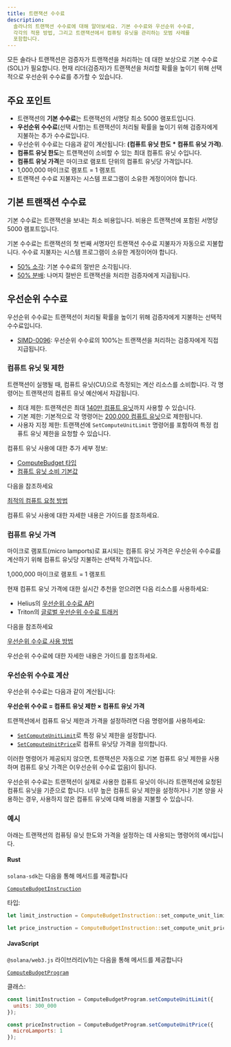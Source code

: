```yaml
---
title: 트랜잭션 수수료
description:
  솔라나의 트랜잭션 수수료에 대해 알아보세요. 기본 수수료와 우선순위 수수료,
  각각의 적용 방법, 그리고 트랜잭션에서 컴퓨팅 유닛을 관리하는 모범 사례를
  포함합니다.
---
```


모든 솔라나 트랜잭션은 검증자가 트랜잭션을 처리하는 데 대한 보상으로 기본
수수료(SOL)가 필요합니다. 현재 리더(검증자)가 트랜잭션을 처리할 확률을 높이기
위해 선택적으로 우선순위 수수료를 추가할 수 있습니다.

## 주요 포인트

- 트랜잭션의 **기본 수수료**는 트랜잭션의 서명당 최소 5000 램포트입니다.
- **우선순위 수수료**(선택 사항)는 트랜잭션이 처리될 확률을 높이기 위해
  검증자에게 지불하는 추가 수수료입니다.
- 우선순위 수수료는 다음과 같이 계산됩니다: **(컴퓨트 유닛 한도 \* 컴퓨트 유닛
  가격)**.
- **컴퓨트 유닛 한도**는 트랜잭션이 소비할 수 있는 최대 컴퓨트 유닛 수입니다.
- **컴퓨트 유닛 가격**은 마이크로 램포트 단위의 컴퓨트 유닛당 가격입니다.
- 1,000,000 마이크로 램포트 = 1 램포트
- 트랜잭션 수수료 지불자는 시스템 프로그램이 소유한 계정이어야 합니다.

## 기본 트랜잭션 수수료

기본 수수료는 트랜잭션을 보내는 최소 비용입니다. 비용은 트랜잭션에 포함된 서명당
5000 램포트입니다.

기본 수수료는 트랜잭션의 첫 번째 서명자인 트랜잭션 수수료 지불자가 자동으로
지불합니다. 수수료 지불자는 시스템 프로그램이 소유한 계정이어야 합니다.

- [50% 소각](https://github.com/anza-xyz/agave/blob/v2.1.13/sdk/fee-calculator/src/lib.rs#L70):
  기본 수수료의 절반은 소각됩니다.
- [50% 분배](https://github.com/anza-xyz/agave/blob/e621336acad4f5d6e5b860eaa1b074b01c99253c/runtime/src/bank/fee_distribution.rs#L58-L62):
  나머지 절반은 트랜잭션을 처리한 검증자에게 지급됩니다.

## 우선순위 수수료

우선순위 수수료는 트랜잭션이 처리될 확률을 높이기 위해 검증자에게 지불하는
선택적 수수료입니다.

- [SIMD-0096](https://github.com/solana-foundation/solana-improvement-documents/blob/main/proposals/0096-reward-collected-priority-fee-in-entirety.md):
  우선순위 수수료의 100%는 트랜잭션을 처리하는 검증자에게 직접 지급됩니다.

### 컴퓨트 유닛 및 제한

트랜잭션이 실행될 때, 컴퓨트 유닛(CU)으로 측정되는 계산 리소스를 소비합니다. 각
명령어는 트랜잭션의 컴퓨트 유닛 예산에서 차감됩니다.

- 최대 제한: 트랜잭션은 최대
  [140만 컴퓨트 유닛](https://github.com/anza-xyz/agave/blob/v2.1.13/compute-budget/src/compute_budget_limits.rs#L14)까지
  사용할 수 있습니다.
- 기본 제한: 기본적으로 각 명령어는
  [200,000 컴퓨트 유닛](https://github.com/anza-xyz/agave/blob/v2.1.13/compute-budget/src/compute_budget_limits.rs#L10)으로
  제한됩니다.
- 사용자 지정 제한: 트랜잭션에 `SetComputeUnitLimit` 명령어를 포함하여 특정
  컴퓨트 유닛 제한을 요청할 수 있습니다.

컴퓨트 유닛 사용에 대한 추가 세부 정보:

- [ComputeBudget 타입](https://github.com/anza-xyz/agave/blob/v2.1.13/compute-budget/src/compute_budget.rs#L22-L130)
- [컴퓨트 유닛 소비 기본값](https://github.com/anza-xyz/agave/blob/v2.1.13/compute-budget/src/compute_budget.rs#L149-L197)

다음을 참조하세요

[최적의 컴퓨트 요청 방법](/developers/guides/advanced/how-to-request-optimal-compute)

컴퓨트 유닛 사용에 대한 자세한 내용은 가이드를 참조하세요.

### 컴퓨트 유닛 가격

마이크로 램포트(micro lamports)로 표시되는 컴퓨트 유닛 가격은 우선순위 수수료를
계산하기 위해 컴퓨트 유닛당 지불하는 선택적 가격입니다.

<Callout>1,000,000 마이크로 램포트 = 1 램포트</Callout>

현재 컴퓨트 유닛 가격에 대한 실시간 추천을 얻으려면 다음 리소스를 사용하세요:

- Helius의
  [우선순위 수수료 API](https://docs.helius.dev/solana-apis/priority-fee-api)
- Triton의
  [글로벌 우선순위 수수료 트래커](https://triton.one/solana-prioritization-fees/)

다음을 참조하세요

[우선순위 수수료 사용 방법](/developers/guides/advanced/how-to-use-priority-fees)

우선순위 수수료에 대한 자세한 내용은 가이드를 참조하세요.

### 우선순위 수수료 계산

우선순위 수수료는 다음과 같이 계산됩니다:

**우선순위 수수료 = 컴퓨트 유닛 제한 × 컴퓨트 유닛 가격**

트랜잭션에서 컴퓨트 유닛 제한과 가격을 설정하려면 다음 명령어를 사용하세요:

- [`SetComputeUnitLimit`](https://github.com/anza-xyz/agave/blob/v2.1.13/sdk/src/compute_budget.rs#L42-L44)로
  특정 유닛 제한을 설정합니다.
- [`SetComputeUnitPrice`](https://github.com/anza-xyz/agave/blob/v2.1.13/sdk/src/compute_budget.rs#L48-L50)로
  컴퓨트 유닛당 가격을 정의합니다.

<Callout>

이러한 명령어가 제공되지 않으면, 트랜잭션은 자동으로 기본 컴퓨트 유닛 제한을
사용하며 컴퓨트 유닛 가격은 0(우선순위 수수료 없음)이 됩니다.

우선순위 수수료는 트랜잭션이 실제로 사용한 컴퓨트 유닛이 아니라 트랜잭션에
요청된 컴퓨트 유닛을 기준으로 합니다. 너무 높은 컴퓨트 유닛 제한을 설정하거나
기본 양을 사용하는 경우, 사용하지 않은 컴퓨트 유닛에 대해 비용을 지불할 수
있습니다.

</Callout>

### 예시

아래는 트랜잭션의 컴퓨팅 유닛 한도와 가격을 설정하는 데 사용되는 명령어의
예시입니다.

#### Rust

`solana-sdk`는 다음을 통해 메서드를 제공합니다

[`ComputeBudgetInstruction`](https://github.com/anza-xyz/agave/blob/v2.1.13/sdk/src/compute_budget.rs#L17-L31)

타입:

```rust
let limit_instruction = ComputeBudgetInstruction::set_compute_unit_limit(300_000);

let price_instruction = ComputeBudgetInstruction::set_compute_unit_price(1);
```

#### JavaScript

`@solana/web3.js` 라이브러리(v1)는 다음을 통해 메서드를 제공합니다

[`ComputeBudgetProgram`](https://solana-labs.github.io/solana-web3.js/v1.x/classes/ComputeBudgetProgram.html)

클래스:

```js
const limitInstruction = ComputeBudgetProgram.setComputeUnitLimit({
  units: 300_000
});

const priceInstruction = ComputeBudgetProgram.setComputeUnitPrice({
  microLamports: 1
});
```
